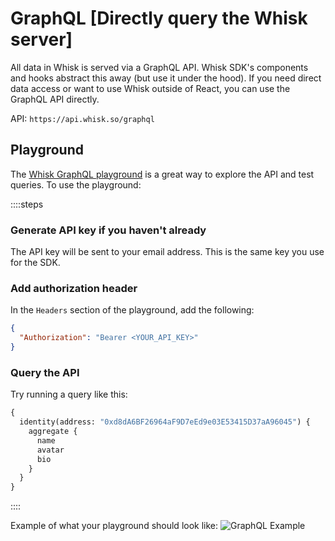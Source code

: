 
# GraphQL [Directly query the Whisk server]

All data in Whisk is served via a GraphQL API. Whisk SDK's components and hooks abstract this away (but use it under the hood). 
If you need direct data access or want to use Whisk outside of React, you can use the GraphQL API directly. 

API: `https://api.whisk.so/graphql`

## Playground

The [Whisk GraphQL playground](https://api.whisk.so/graphql) is a great way to explore the API and test queries. To use the playground:

::::steps
### Generate API key if you haven't already

The API key will be sent to your email address. This is the same key you use for the SDK.

<GenerateKey />

### Add authorization header

In the `Headers` section of the playground, add the following:

```json [Headers]
{
  "Authorization": "Bearer <YOUR_API_KEY>"
}
```

### Query the API

Try running a query like this:

```graphql [Example Query]
{
  identity(address: "0xd8dA6BF26964aF9D7eEd9e03E53415D37aA96045") {
    aggregate {
      name
      avatar
      bio
    }
  }
}
```

::::

Example of what your playground should look like:
![GraphQL Example](/graphql-example.png)
